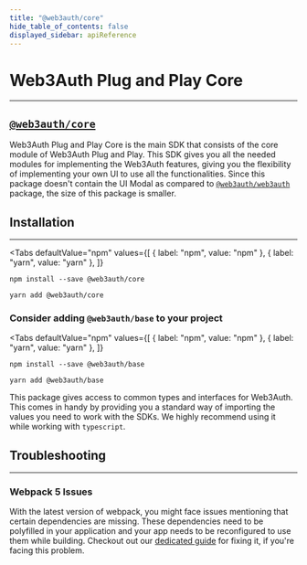 ```yaml
---
title: "@web3auth/core"
hide_table_of_contents: false
displayed_sidebar: apiReference
---
```


# Web3Auth Plug and Play Core

---

## [`@web3auth/core`](https://npmjs.com/package/@web3auth/web3auth)


Web3Auth Plug and Play Core is the main SDK that consists of the core module of Web3Auth Plug and Play. This SDK gives you all the needed modules for
implementing the Web3Auth features, giving you the flexibility of implementing your own UI to use all the functionalities. Since this package doesn't
contain the UI Modal as compared to [`@web3auth/web3auth`](../web3auth) package, the size of this package is smaller.

## Installation

---

<Tabs
  defaultValue="npm"
  values={[
    { label: "npm", value: "npm" },
    { label: "yarn", value: "yarn" },
  ]}
>

<TabItem value="npm">

```shell
npm install --save @web3auth/core
```

</TabItem>

<TabItem value="yarn">

```shell
yarn add @web3auth/core
```

</TabItem>

</Tabs>

### Consider adding `@web3auth/base` to your project

<Tabs
  defaultValue="npm"
  values={[
    { label: "npm", value: "npm" },
    { label: "yarn", value: "yarn" },
  ]}
>

<TabItem value="npm">

```shell
npm install --save @web3auth/base
```

</TabItem>

<TabItem value="yarn">

```shell
yarn add @web3auth/base
```

</TabItem>

</Tabs>

This package gives access to common types and interfaces for Web3Auth. This comes in handy by providing you a standard way of importing the values you
need to work with the SDKs. We highly recommend using it while working with `typescript`.

## Troubleshooting

---

### Webpack 5 Issues

With the latest version of webpack, you might face issues mentioning that certain dependencies are missing. These dependencies need to be polyfilled
in your application and your app needs to be reconfigured to use them while building. Checkout out our
[dedicated guide](/troubleshooting/webpack-issues) for fixing it, if you're facing this problem.
